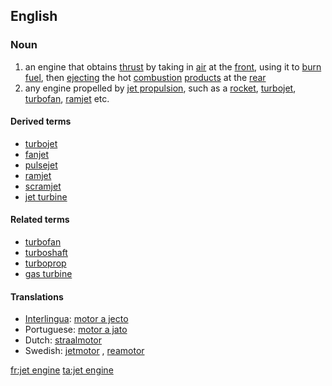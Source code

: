 ==English==

===Noun===
{{wikipedia}}
{{en-noun|sg=[[jet]] [[engine]]}}

# an engine that obtains [[thrust]] by taking in [[air]] at the [[front]], using it to [[burn]] [[fuel]], then [[ejecting]] the hot [[combustion]] [[product]]s at the [[rear]]
# any engine propelled by [[jet propulsion]], such as a [[rocket]], [[turbojet]], [[turbofan]], [[ramjet]] etc.

====Derived terms====
* [[turbojet]]
* [[fanjet]]
* [[pulsejet]]
* [[ramjet]]
* [[scramjet]]
* [[jet turbine]]

====Related terms====
* [[turbofan]]
* [[turboshaft]]
* [[turboprop]]
* [[gas turbine]]

====Translations====
*[[Interlingua]]: [[motor a jecto]]
*Portuguese: [[motor a jato]] {{m}}
*Dutch: [[straalmotor]] {{m}}
*Swedish: [[jetmotor]] {{c}}, [[reamotor]] {{c}}

[[fr:jet engine]]
[[ta:jet engine]]
